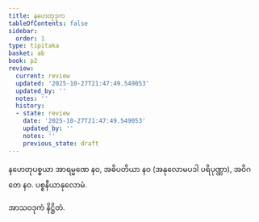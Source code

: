 ```yaml
---
title: နဟေတုဒုက
tableOfContents: false
sidebar:
  order: 1
type: tipitaka
basket: ab
book: p2
review:
  current: review
  updated: '2025-10-27T21:47:49.549053'
  updated_by: ''
  notes: ''
  history:
  - state: review
    date: '2025-10-27T21:47:49.549053'
    updated_by: ''
    notes: ''
    previous_state: draft
---
```



<ReviewStatus review={frontmatter.review} showDetails={true} />

<HypothesisAnnotation frontmatter={frontmatter} />

<DynamicBreadcrumb />

<Division number="46" book="p2" e="ch" v="38" p="57">

<Paragraph number="1086" book="p2">
နဟေတုပစ္စယာ အာရမ္မဏေ နဝ, အဓိပတိယာ နဝ (အနုလောမပဒါ ပရိပုဏ္ဏာ), အဝိဂတေ နဝ.

</Paragraph>
</Division>

<Paragraph number="1087" type="center" book="p2">
ပစ္စနီယာနုလောမံ.

  
အာသဝဒုကံ နိဋ္ဌိတံ.
</Paragraph>